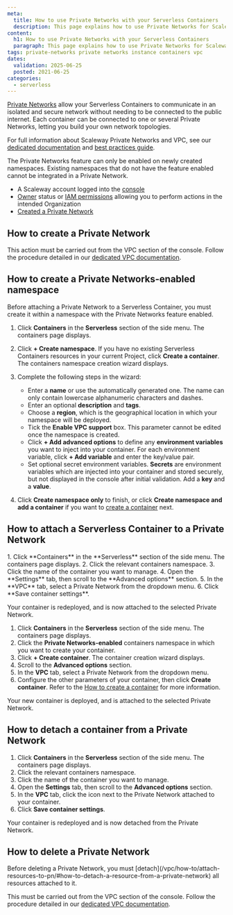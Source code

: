 ```yaml
---
meta:
  title: How to use Private Networks with your Serverless Containers
  description: This page explains how to use Private Networks for Scaleway Serverless Containers
content:
  h1: How to use Private Networks with your Serverless Containers
  paragraph: This page explains how to use Private Networks for Scaleway Serverless Containers
tags: private-networks private networks instance containers vpc
dates:
  validation: 2025-06-25
  posted: 2021-06-25
categories:
  - serverless
---
```


[Private Networks](/serverless-containers/concepts/#private-networks) allow your Serverless Containers to communicate in an isolated and secure network without needing to be connected to the public internet. Each container can be connected to one or several Private Networks, letting you build your own network topologies.

For full information about Scaleway Private Networks and VPC, see our [dedicated documentation](/vpc/) and [best practices guide](/vpc/reference-content/getting-most-private-networks/).

<Message type="important">
The Private Networks feature can only be enabled on newly created namespaces. Existing namespaces that do not have the feature enabled cannot be integrated in a Private Network.
</Message>

<Macro id="requirements" />

- A Scaleway account logged into the [console](https://console.scaleway.com)
- [Owner](/iam/concepts/#owner) status or [IAM permissions](/iam/concepts/#permission) allowing you to perform actions in the intended Organization
- [Created a Private Network](/vpc/how-to/create-private-network/)


## How to create a Private Network

This action must be carried out from the VPC section of the console. Follow the procedure detailed in our [dedicated VPC documentation](/vpc/how-to/create-private-network/).

## How to create a Private Networks-enabled namespace

Before attaching a Private Network to a Serverless Container, you must create it within a namespace with the Private Networks feature enabled.

1. Click **Containers** in the **Serverless** section of the side menu. The containers page displays.

2. Click **+ Create namespace**. If you have no existing Serverless Containers resources in your current Project, click **Create a container**. The containers namespace creation wizard displays.

3. Complete the following steps in the wizard:
    - Enter a **name** or use the automatically generated one. The name can only contain lowercase alphanumeric characters and dashes.
    - Enter an optional **description** and **tags**.
    - Choose a **region**, which is the geographical location in which your namespace will be deployed.
    - Tick the **Enable VPC support** box. This parameter cannot be edited once the namespace is created.
    - Click **+ Add advanced options** to define any **environment variables** you want to inject into your container. For each environment variable, click **+ Add variable** and enter the key/value pair.
    - Set optional secret environment variables. **Secrets** are environment variables which are injected into your container and stored securely, but not displayed in the console after initial validation. Add a **key** and a **value**.
4. Click **Create namespace only** to finish, or click **Create namespace and add a container** if you want to [create a container](/serverless-containers/how-to/create-a-container/) next.

## How to attach a Serverless Container to a Private Network

<Tabs id="private-network-containers">
  <TabsTab label="Existing container">
  1. Click **Containers** in the **Serverless** section of the side menu. The containers page displays.
  2. Click the relevant containers namespace.
  3. Click the name of the container you want to manage.
  4. Open the **Settings** tab, then scroll to the **Advanced options** section.
  5. In the **VPC** tab, select a Private Network from the dropdown menu.
  6. Click **Save container settings**.
  
  Your container is redeployed, and is now attached to the selected Private Network.
</TabsTab>
<TabsTab label="New container">
  1. Click **Containers** in the **Serverless** section of the side menu. The containers page displays.
  2. Click the **Private Networks-enabled** containers namespace in which you want to create your container.
  3. Click **+ Create container**. The container creation wizard displays.
  4. Scroll to the **Advanced options** section.
  5. In the **VPC** tab, select a Private Network from the dropdown menu.
  6. Configure the other parameters of your container, then click **Create container**. Refer to the [How to create a container](/serverless-containers/how-to/create-a-container/) for more information.

  Your new container is deployed, and is attached to the selected Private Network.
  </TabsTab>
</Tabs>

## How to detach a container from a Private Network

1. Click **Containers** in the **Serverless** section of the side menu. The containers page displays.
2. Click the relevant containers namespace.
3. Click the name of the container you want to manage.
4. Open the **Settings** tab, then scroll to the **Advanced options** section.
5. In the **VPC** tab, click the <Icon name="unlink" /> icon next to the Private Network attached to your container.
6. Click **Save container settings**.

Your container is redeployed and is now detached from the Private Network.

## How to delete a Private Network

<Message type="note">
  Before deleting a Private Network, you must [detach](/vpc/how-to/attach-resources-to-pn/#how-to-detach-a-resource-from-a-private-network) all resources attached to it.
</Message>

This must be carried out from the VPC section of the console. Follow the procedure detailed in our [dedicated VPC documentation](/vpc/how-to/delete-private-network/).
